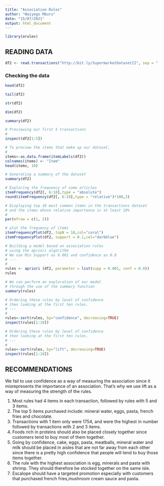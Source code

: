---
title: "Association Rules"
author: "Waiyego Mburu"
date: "15/07/2021"
output: html_document
---


```{r}
library(arules)
```


## READING DATA
```{r}
df2 <- read.transactions("http://bit.ly/SupermarketDatasetII", sep = ",")
```

### Checking the data
```{r}
head(df2)
```

```{r}
tail(df2)
```

```{r}
str(df2)
```

```{r}
dim(df2)
```

```{r}
summary(df2)
```

```{r}
# Previewing our first 5 transactions
#
inspect(df2[1:5])
```

```{r}
# To preview the items that make up our dataset,
# 
items<-as.data.frame(itemLabels(df2))
colnames(items) <- "Item"
head(items, 10)  
```

```{r}
# Generating a summary of the dataset
summary(df2)
```

```{r}
# Exploring the frequency of some articles 
itemFrequency(df2[, 6:10],type = "absolute")
round(itemFrequency(df2[, 6:10],type = "relative")*100,2)
```

```{r}
# Displaying top 10 most common items in the transactions dataset 
# and the items whose relative importance is at least 10%
# 
par(mfrow = c(1, 2))

# plot the frequency of items
itemFrequencyPlot(df2, topN = 10,col="coral")
itemFrequencyPlot(df2, support = 0.1,col="darkblue")
```

```{r}
# Building a model based on association rules 
# using the apriori algorithm
# We use Min Support as 0.001 and confidence as 0.8
# ---
# 
rules <- apriori (df2, parameter = list(supp = 0.001, conf = 0.8))
rules
```

```{r}
# We can perform an exploration of our model 
# through the use of the summary function
summary(rules)
```

```{r}
# Ordering these rules by level of confidence
# then looking at the first ten rules.
# ---
# 
rules<-sort(rules, by="confidence", decreasing=TRUE)
inspect(rules[1:10])
```

```{r}
# Ordering these rules by level of confidence
# then looking at the first ten rules.
# ---
# 
rules<-sort(rules, by="lift", decreasing=TRUE)
inspect(rules[1:10])
```

## **RECOMMENDATIONS**

We fail to use confidence as a way of measuring the association since it misrepresents the importance of an association. That's why we use lift as a way of measuring the strength of the rules.

1. Most rules had 4 items in each transaction, followed by rules with 5 and 3 items.
2. The top 5 items purchased include: mineral water, eggs, pasta, french fries and chocolate.
3. Transactions with 1 item only were 1754, and were the highest in number followed by transactions with 2 and 3 items.
4. Foods rich in proteins should also be placed closely together since customers tend to buy most of them together.
5. Going by confidence, cake, eggs, pasta, meatballs, mineral water and milk should be placed in aisles that are not far away from each other since there is a pretty high confidence that people will tend to buy those items together.
6. The rule with the highest association is egg, minerals and pasta with shrimp. They should therefore be stocked together on the same isle.
7. Escalope should have a targeted promotion especially with customers that purchased french fries,mushroom cream sauce and pasta.
 